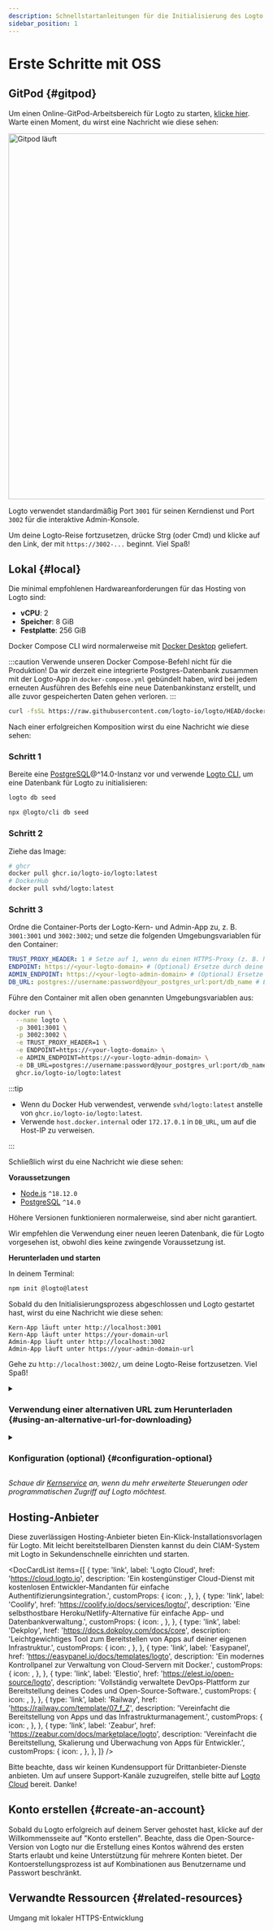 ```yaml
---
description: Schnellstartanleitungen für die Initialisierung des Logto Open-Source-Dienstes (OSS).
sidebar_position: 1
---
```




# Erste Schritte mit OSS

## GitPod \{#gitpod}

Um einen Online-GitPod-Arbeitsbereich für Logto zu starten, <a href="https://gitpod.io/#https://github.com/logto-io/demo" target="_blank" rel="noopener">klicke hier</a>. Warte einen Moment, du wirst eine Nachricht wie diese sehen:

<p>
  <img src={gitpodRunning} alt="Gitpod läuft" width="720px" style={{ borderRadius: '4px' }} />
</p>

Logto verwendet standardmäßig Port `3001` für seinen Kerndienst und Port `3002` für die interaktive Admin-Konsole.

Um deine Logto-Reise fortzusetzen, drücke Strg (oder Cmd) und klicke auf den Link, der mit `https://3002-...` beginnt. Viel Spaß!

## Lokal \{#local}

Die minimal empfohlenen Hardwareanforderungen für das Hosting von Logto sind:

- **vCPU**: 2
- **Speicher**: 8 GiB
- **Festplatte**: 256 GiB

<Tabs>

<TabItem value="docker-compose" label="Docker Compose">

Docker Compose CLI wird normalerweise mit [Docker Desktop](https://www.docker.com/products/docker-desktop) geliefert.

:::caution
Verwende unseren Docker Compose-Befehl nicht für die Produktion! Da wir derzeit eine integrierte Postgres-Datenbank zusammen mit der Logto-App in `docker-compose.yml` gebündelt haben, wird bei jedem erneuten Ausführen des Befehls eine neue Datenbankinstanz erstellt, und alle zuvor gespeicherten Daten gehen verloren.
:::

```bash
curl -fsSL https://raw.githubusercontent.com/logto-io/logto/HEAD/docker-compose.yml | docker compose -p logto -f - up
```

Nach einer erfolgreichen Komposition wirst du eine Nachricht wie diese sehen:

</TabItem>

<TabItem value="docker" label="Docker">

<h3>Schritt 1</h3>

Bereite eine [PostgreSQL](https://www.postgresql.org/)@^14.0-Instanz vor und verwende [Logto CLI](/logto-oss/using-cli), um eine Datenbank für Logto zu initialisieren:

<Tabs groupId="cmd">

  <TabItem value="cli" label="CLI">

```bash
logto db seed
```

  </TabItem>
  <TabItem value="npx" label="npx">

```bash
npx @logto/cli db seed
```

  </TabItem>

</Tabs>

<h3>Schritt 2</h3>

Ziehe das Image:

```bash
# ghcr
docker pull ghcr.io/logto-io/logto:latest
# DockerHub
docker pull svhd/logto:latest
```

<h3>Schritt 3</h3>

Ordne die Container-Ports der Logto-Kern- und Admin-App zu, z. B. `3001:3001` und `3002:3002`; und setze die folgenden Umgebungsvariablen für den Container:

```yml
TRUST_PROXY_HEADER: 1 # Setze auf 1, wenn du einen HTTPS-Proxy (z. B. Nginx) vor Logto hast
ENDPOINT: https://<your-logto-domain> # (Optional) Ersetze durch deine Logto-Endpunkt-URL, wenn du eine benutzerdefinierte Domain verwendest
ADMIN_ENDPOINT: https://<your-logto-admin-domain> # (Optional) Ersetze durch deine Logto-Admin-URL, wenn du eine benutzerdefinierte Domain verwendest
DB_URL: postgres://username:password@your_postgres_url:port/db_name # Ersetze durch deinen Postgres DSN
```

Führe den Container mit allen oben genannten Umgebungsvariablen aus:

```bash
docker run \
  --name logto \
  -p 3001:3001 \
  -p 3002:3002 \
  -e TRUST_PROXY_HEADER=1 \
  -e ENDPOINT=https://<your-logto-domain> \
  -e ADMIN_ENDPOINT=https://<your-logto-admin-domain> \
  -e DB_URL=postgres://username:password@your_postgres_url:port/db_name \
  ghcr.io/logto-io/logto:latest
```

:::tip

- Wenn du Docker Hub verwendest, verwende `svhd/logto:latest` anstelle von `ghcr.io/logto-io/logto:latest`.
- Verwende `host.docker.internal` oder `172.17.0.1` in `DB_URL`, um auf die Host-IP zu verweisen.

:::

Schließlich wirst du eine Nachricht wie diese sehen:

</TabItem>

<TabItem value="npm" label="npm-init">

**Voraussetzungen**

- [Node.js](https://nodejs.org/) `^18.12.0`
- [PostgreSQL](https://postgresql.org/) `^14.0`

Höhere Versionen funktionieren normalerweise, sind aber nicht garantiert.

Wir empfehlen die Verwendung einer neuen leeren Datenbank, die für Logto vorgesehen ist, obwohl dies keine zwingende Voraussetzung ist.

**Herunterladen und starten**

In deinem Terminal:

```bash
npm init @logto@latest
```

Sobald du den Initialisierungsprozess abgeschlossen und Logto gestartet hast, wirst du eine Nachricht wie diese sehen:

</TabItem>

</Tabs>

```text
Kern-App läuft unter http://localhost:3001
Kern-App läuft unter https://your-domain-url
Admin-App läuft unter http://localhost:3002
Admin-App läuft unter https://your-admin-domain-url
```

Gehe zu `http://localhost:3002/`, um deine Logto-Reise fortzusetzen. Viel Spaß!

<details>

<summary>

### Verwendung einer alternativen URL zum Herunterladen \{#using-an-alternative-url-for-downloading}

</summary>

Wenn du eine URL für die Logto-Zip-Datei angeben möchtest, verwende die Option `--download-url`. Zum Beispiel:

```
npm init @logto@latest -- --download-url=https://github.com/logto-io/logto/releases/download/v1.2.2/logto.tar.gz
```

Beachte, dass das zusätzliche `--` erforderlich ist, damit NPM die Argumente übergibt.

</details>

<details>

<summary>

### Konfiguration (optional) \{#configuration-optional}

</summary>

Logto verwendet Umgebungsvariablen für die Konfiguration, zusammen mit der Unterstützung von `.env`-Dateien. Siehe [Konfiguration](/concepts/core-service/configuration) für detaillierte Nutzung und vollständige Variablenliste.

</details>

_Schaue dir [Kernservice](/concepts/core-service) an, wenn du mehr erweiterte Steuerungen oder programmatischen Zugriff auf Logto möchtest._

## Hosting-Anbieter

Diese zuverlässigen Hosting-Anbieter bieten Ein-Klick-Installationsvorlagen für Logto. Mit leicht bereitstellbaren Diensten kannst du dein CIAM-System mit Logto in Sekundenschnelle einrichten und starten.

<DocCardList
  items={[
    {
      type: 'link',
      label: 'Logto Cloud',
      href: 'https://cloud.logto.io',
      description:
        'Ein kostengünstiger Cloud-Dienst mit kostenlosen Entwickler-Mandanten für einfache Authentifizierungsintegration.',
      customProps: {
        icon: <LogtoIcon />,
      },
    },
    {
      type: 'link',
      label: 'Coolify',
      href: 'https://coolify.io/docs/services/logto/',
      description:
        'Eine selbsthostbare Heroku/Netlify-Alternative für einfache App- und Datenbankverwaltung.',
      customProps: {
        icon: <CoolifyIcon />,
      },
    },
    {
      type: 'link',
      label: 'Dekploy',
      href: 'https://docs.dokploy.com/docs/core',
      description:
        'Leichtgewichtiges Tool zum Bereitstellen von Apps auf deiner eigenen Infrastruktur.',
      customProps: {
        icon: <DekployIcon />,
      },
    },
    {
      type: 'link',
      label: 'Easypanel',
      href: 'https://easypanel.io/docs/templates/logto',
      description: 'Ein modernes Kontrollpanel zur Verwaltung von Cloud-Servern mit Docker.',
      customProps: {
        icon: <EasypanelIcon />,
      },
    },
    {
      type: 'link',
      label: 'Elestio',
      href: 'https://elest.io/open-source/logto',
      description:
        'Vollständig verwaltete DevOps-Plattform zur Bereitstellung deines Codes und Open-Source-Software.',
      customProps: {
        icon: <ElestioIcon />,
      },
    },
    {
      type: 'link',
      label: 'Railway',
      href: 'https://railway.com/template/07_f_Z',
      description: 'Vereinfacht die Bereitstellung von Apps und das Infrastrukturmanagement.',
      customProps: {
        icon: <RailwayIcon />,
      },
    },
    {
      type: 'link',
      label: 'Zeabur',
      href: 'https://zeabur.com/docs/marketplace/logto',
      description:
        'Vereinfacht die Bereitstellung, Skalierung und Überwachung von Apps für Entwickler.',
      customProps: {
        icon: <ZeaburIcon />,
      },
    },
  ]}
/>

Bitte beachte, dass wir keinen Kundensupport für Drittanbieter-Dienste anbieten. Um auf unsere Support-Kanäle zuzugreifen, stelle bitte auf [Logto Cloud](https://cloud.logto.io) bereit. Danke!

## Konto erstellen \{#create-an-account}

Sobald du Logto erfolgreich auf deinem Server gehostet hast, klicke auf der Willkommensseite auf "Konto erstellen". Beachte, dass die Open-Source-Version von Logto nur die Erstellung eines Kontos während des ersten Starts erlaubt und keine Unterstützung für mehrere Konten bietet. Der Kontoerstellungsprozess ist auf Kombinationen aus Benutzername und Passwort beschränkt.

## Verwandte Ressourcen \{#related-resources}

<Url href="https://blog.logto.io/local-https">Umgang mit lokaler HTTPS-Entwicklung</Url>
